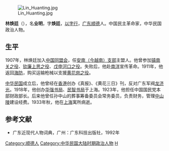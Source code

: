 [[File:Lin_Huanting.jpg|thumb]]

'''林焕廷'''（{{bd|1881年||1933年|}}），名'''业明'''，字'''焕廷'''，[[以字行|以字行]]，[[广东|广东]][[顺德|顺德]]人。中国民主革命家，中华民国政治人物。

==生平==
1907年，林焕廷加入[[中国同盟会|中国同盟会]]，任[[中国同盟会安南支部|安南（今越南）支部]]主盟人。他曾参加[[镇南关之役|镇南关之役]]、[[钦廉上思之役|钦廉上思之役]]、[[戊申河口之役|戊申河口之役]]。失败后，他赴[[南洋|南洋]]宣传革命。1911年，他返回[[海防市|海防]]，购买运输枪械以支援[[黄花岗之役|黄花岗之役]]。

[[中华民国|中华民国]]成立后，他曾经在[[香港|香港]]创办《真报》、《黄花三日》刊，反对广东军阀[[龙济光|龙济光]]。1918年，他创办[[华强书局|华强书局]]、[[民智书局|民智书局]]于上海。1923年，他担任中国国民党本部财政部长。后来他曾任孙中山的葬事筹备委员会常务委员，负责财务，管理[[中山陵|中山陵]]建设经费。1933年秋，他在[[上海|上海]]寓所病逝。

==参考文献==
{{reflist}}
*广东近现代人物词典，广州：广东科技出版社，1992年

{{上海市市长}}
{{DEFAULTSORT:Lin林}}
[[Category:顺德人|Category:顺德人]]
[[Category:中华民国大陆时期政治人物|Category:中华民国大陆时期政治人物]]
[[Category:林姓|H]]